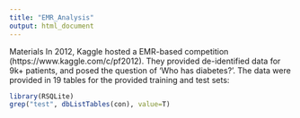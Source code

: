 ```yaml
---
title: "EMR_Analysis"
output: html_document
---
```


Materials
In 2012, Kaggle hosted a EMR-based competition (https://www.kaggle.com/c/pf2012). They provided de-identified data for 9k+ patients, and posed the question of 'Who has diabetes?'. The data were provided in 19 tables for the provided training and test sets:

```r
library(RSQLite)
grep("test", dbListTables(con), value=T)
```
